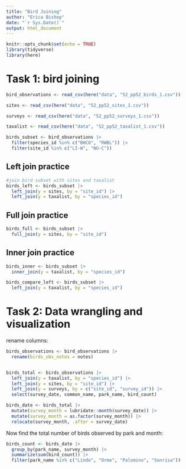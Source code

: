 ```yaml
---
title: "Bird Joining"
author: "Erica Bishop"
date: "`r Sys.Date()`"
output: html_document
---
```


```r
knitr::opts_chunk$set(echo = TRUE)
library(tidyverse)
library(here)
```
# Task 1: bird joining

```r
bird_observations <- read_csv(here("data", "52_pp52_birds_1.csv"))

sites <- read_csv(here("data", "52_pp52_sites_1.csv"))

surveys <- read_csv(here("data", "52_pp52_surveys_1.csv"))

taxalist <- read_csv(here("data", "52_pp52_taxalist_1.csv"))

```
```r
birds_subset <- bird_observations |> 
  filter(species_id %in% c("BHCO", "RWBL")) |> 
  filter(site_id %in% c("LI-W", "NU-C"))

```

## Left join practice

```r
#join bird subset with sites and taxalist
birds_left <- birds_subset |> 
  left_join(y = sites, by = "site_id") |> 
  left_join(y = taxalist, by = "species_id")

```

## Full join practice

```r

birds_full <- birds_subset |> 
  full_join(y = sites, by = "site_id")

```

## Inner join practice

```r

birds_inner <- birds_subset |> 
  inner_join(y = taxalist, by = "species_id")

birds_compare_left <- birds_subset |> 
  left_join(y = taxalist, by = "species_id")

```


# Task 2: Data wrangling and visualization

rename columns:
```r

birds_observations <- bird_observations |> 
  rename(birds_obs_notes = notes)


birds_total <- birds_observations |> 
  left_join(y = taxalist, by = "species_id") |> 
  left_join(y = sites, by = "site_id") |> 
  left_join(y = surveys, by = c("site_id", "survey_id")) |>
  select(survey_date, common_name, park_name, bird_count)

```

```r
birds_date <- birds_total |> 
  mutate(survey_month = lubridate::month(survey_date)) |> 
  mutate(survey_month = as.factor(survey_month)) |> 
  relocate(survey_month, .after = survey_date)


```

Now find the total number of birds observed by park and month:

```r
birds_count <- birds_date |> 
  group_by(park_name, survey_month) |> 
  summarize(sum(bird_count)) |> 
  filter(park_name %in% c("Lindo", "Orme", "Palomino", "Sonrisa"))


```









